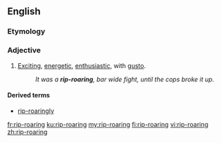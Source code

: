 ==English==

===Etymology===
{{rfe|lang=en}}

===Adjective===
{{en-adj|-}}

# {{context|informal|lang=en}} [[exciting|Exciting]], [[energetic]], [[enthusiastic]], with [[gusto]].
#: ''It was a '''rip-roaring''', bar wide fight, until the cops broke it up.''

====Derived terms====
* [[rip-roaringly]]

[[fr:rip-roaring]]
[[ku:rip-roaring]]
[[my:rip-roaring]]
[[fi:rip-roaring]]
[[vi:rip-roaring]]
[[zh:rip-roaring]]
